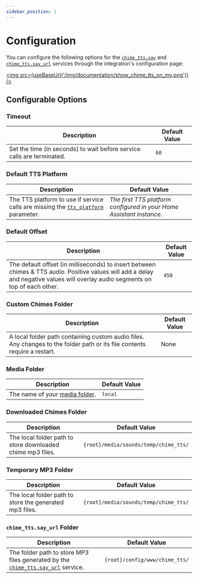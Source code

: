 ```yaml
---
sidebar_position: 1
---
```



# Configuration

You can configure the following options for the [`chime_tts.say`](../documentation/services/say-service) and [`chime_tts.say_url`](../documentation/services/say_url-service) services through the integration's configuration page:

<a href="https://my.home-assistant.io/redirect/integration/?domain=chime_tts" alt="Chime TTS integration" target="_blank"><img src={useBaseUrl('/img/documentation/show_chime_tts_on_my.png')} /></a>

## Configurable Options

### Timeout
| Description | Default Value |
|-|-|
| Set the time (in seconds) to wait before service calls are terminated. | `60` |

### Default TTS Platform
| Description | Default Value |
|-|-|
| The TTS platform to use if service calls are missing the [`tts_platform`](../documentation/services/say-service/parameters#tts_platform) parameter. | *The first TTS platform configured in your Home Assistant instance.* |

### Default Offset
| Description | Default Value |
|-|-|
| The default offset (in milliseconds) to insert between chimes & TTS audio. Positive values will add a delay and negative values will overlay audio segments on top of each other. | `450` |

### Custom Chimes Folder
| Description | Default Value |
|-|-|
| A local folder path containing custom audio files. Any changes to the folder path or its file contents require a restart. | None |

### Media Folder
| Description | Default Value |
|-|-|
| The name of your [media folder](https://www.home-assistant.io/integrations/media_source/#using-custom-or-additional-media-folders). | `local` |

### Downloaded Chimes Folder
| Description | Default Value |
|-|-|
| The local folder path to store downloaded chime mp3 files. | `{root}/media/sounds/temp/chime_tts/` |

### Temporary MP3 Folder
| Description | Default Value |
|-|-|
| The local folder path to store the generated mp3 files. | `{root}/media/sounds/temp/chime_tts/` |

### `chime_tts.say_url` Folder
| Description | Default Value |
|-|-|
| The folder path to store MP3 files generated by the [`chime_tts.say_url`](../documentation/services/say_url-service) service. | `{root}/config/www/chime_tts/`
